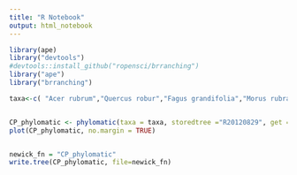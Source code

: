 ```yaml
---
title: "R Notebook"
output: html_notebook
---
```

```r
library(ape)
library("devtools")
#devtools::install_github("ropensci/brranching")
library("ape")
library("brranching")
```


```r
taxa<-c( "Acer rubrum","Quercus robur","Fagus grandifolia","Morus rubra","Fraxinus excelsior", "Ulmus americana", "Carpinus betulus", "Quercus rubra", "Ilex opaca", "Magnolia x soulangiana", "Larix decidua", "Carpinus caroliniana", "Quercus acutissima", "Tilia x europaea", "Larix laricina", "Quercus coccinea", "Quercus cerris","Tilia americana","Acer platanoides", "Ginkgo biloba", "Platanus occidentalis","Pinus sylvestris", "Fraxinus pennsylvanica", "Cladastris kentuckea", "Amelanchier canadensis", "Eucommia ulmoides", "Phellodendron amurense", "Carya ovata", "Crataegus", "Cedrus atlantica", "Crataefus hawthorn", "Oxydendron arboreum", "Acer campestre", "Pinus nigra", "Magnolia grandiflora", "Pinus wallichiana", "Prunus serotina", "Magnolia stellata", "Gleditsia triacanthos", "Robinia pseudoacacia", "Liquidambar styraciflua", "Aesculus hippocastanum", "Quercus velutina", "Acer pseudoplatanus", "Stewartia pseudocamellia", "Nyssa sylvatica", "Liriodendron tulipifera", "Syringa reticulata", "Juglans nigra", "Corylus colurna", "Zelkova serrata", "Cedrus libani", "Prunus subhirtella", "Circidiphyllum japonicum", "Chionanthus retusus", "Fraxinus americana", "Cornus kousa", "Picea pungens", "Morus alba", "Pinus flexilis", "Taxodium distichum", "Quercus phellos", "Celtis occidentalis", "Acer platanoides", "Cornus mas", "Ulmus glabra", "Quercus rubra", "Picea abies","Malus floribunda", "Ulmus procera", "Fagus sylvatica", "Maclura pomifera", "Lagerstroemia indica", "Prunus serrulata", "Parrotia persica", "Metasequoia glyptostroboides","Acer saccharum", "Quercus palustris", "Cercis canadensis","Acer rubrum","Pinus strobus") 


CP_phylomatic <- phylomatic(taxa = taxa, storedtree ="R20120829", get = 'POST')
plot(CP_phylomatic, no.margin = TRUE) 


newick_fn = "CP_phylomatic"
write.tree(CP_phylomatic, file=newick_fn)


```


